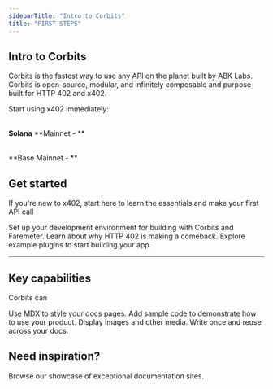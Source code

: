 ```yaml
---
sidebarTitle: "Intro to Corbits"
title: "FIRST STEPS"
---
```


## Intro to Corbits

Corbits is the fastest way to use any API on the planet built by ABK Labs. Corbits is open-source, modular, and infinitely composable and purpose built for HTTP 402 and x402.

<Tip>
  Start using x402 immediately:

  \
  **Solana** **Mainnet - **

  \
  **Base Mainnet - **
</Tip>

## Get started

If you're new to x402, start here to learn the essentials and make your first API call

<Columns cols={3}>
  <Card title="Get started" icon="check" href="/get-started">
    Set up your development environment for building with Corbits and Faremeter.
  </Card>
  <Card title="Learn about x402" icon="brackets-curly" href="/essentials/overview">
    Learn about why HTTP 402 is making a comeback.
  </Card>
  <Card title="Plugin Library" icon="books" href="/essentials/library">
    Explore example plugins to start building your app.
  </Card>
</Columns>

---

## Key capabilities

Corbits can 

<Columns cols={2}>
  <Card title="Write with MDX" icon="pen-fancy" href="/essentials/markdown">
    Use MDX to style your docs pages.
  </Card>
  <Card title="Code samples" icon="code" href="/essentials/code">
    Add sample code to demonstrate how to use your product.
  </Card>
  <Card title="Images" icon="image" href="/essentials/images">
    Display images and other media.
  </Card>
  <Card title="Reusable snippets" icon="recycle" href="/essentials/reusable-snippets">
    Write once and reuse across your docs.
  </Card>
</Columns>

## Need inspiration?

<Card title="See complete examples" icon="stars" href="https://mintlify.com/customers">
  Browse our showcase of exceptional documentation sites.
</Card>